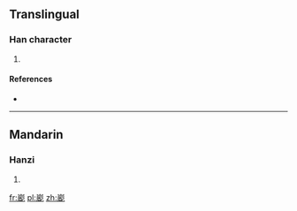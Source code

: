 ==Translingual==

===Han character===
{{Han char|rn=46|rad=山|as=12|sn=15|four=|canj=山一一山 (UMMU), X山一一山 (XUMMU)}}

# {{defn|Han|sort=山12}}

====References====
* {{Han ref|kx=0319.130|dkj=08444|dj=0619.230|hdz=10796.180|uh=5D8F|ud=23951}}

----

==Mandarin==

===Hanzi===
{{cmn-hanzi|pin=[[bó]] ([[bo2]])|wg=po<sup>2</sup>}}

# {{defn|lang=cmn|sort=山12}}

[[fr:嶏]]
[[pl:嶏]]
[[zh:嶏]]